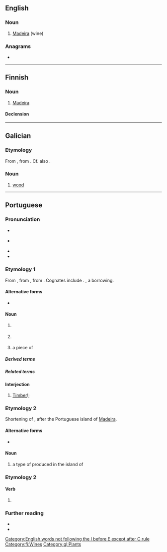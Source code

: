 {{also|Madeira}}
==English==

===Noun===
{{en-noun|~}}

# [[Madeira]] (wine)

===Anagrams===
* {{anagrams|en|a=aadeimr|Demaria}}

[[Category:English words not following the I before E except after C rule]]

----

==Finnish==

===Noun===
{{fi-noun}}

# [[Madeira]] {{gloss|fortified wine produced on Madeira}}
#: {{syn|fi|madeiraviini}}

====Declension====
{{fi-decl-katiska|madeir|a}}

[[Category:fi:Wines]]

----

==Galician==

===Etymology===
From {{inh|gl|roa-opt|madeira}}, from {{inh|gl|la|materia}}. Cf. also {{m|gl|materia}}.

===Noun===
{{gl-noun|f}}

# [[wood]]

[[Category:gl:Plants]]

----

==Portuguese==

===Pronunciation===
* {{a|Portugal}} {{IPA|pt|/mɐˈðɐjɾɐ/|/mɐˈðejɾɐ/}}
* {{a|Brazil}} {{IPA|pt|/maˈde(j)ɾɐ/|/maˈde(j)ɾa/}}
* {{homophones|pt|Madeira}}
* {{hyphenation|pt|ma|dei|ra}}

===Etymology 1===
From {{inh|pt|roa-opt|madeira}}, from {{inh|pt|la|māteria}}, from {{der|pt|ine-pro|*méh₂tēr|t=mother}}. Cognates include {{cog|es|madera}}. {{doublet|pt|matéria}}, a borrowing.

====Alternative forms====
* {{alter|pt|madeyra||obsolete}}

====Noun====
{{pt-noun|f|s}}

# {{lb|pt|uncountable}} {{l|en|wood}} {{gloss|substance making up the central part of the trunk and branches of a tree}}
#: {{syn|pt|lenha|lenho|pau}}
# {{l|en|wood}} {{gloss|the wood of a particular species of tree}}
#: {{syn|pt|pau}}
# a piece of {{l|en|timber}}
#: {{syn|pt|pau}}

=====Derived terms=====
{{col3|pt
|bater na madeira
|Madeira
|madeira-da-china
|madeira-de-cheiro
|madeira de lei
}}

=====Related terms=====
{{col4|pt
|madeirame
|madeiramento
|madeirar
|madeireira
|madeireiro
|madeirite
|madeiro
}}

====Interjection====
{{pt-interj|!}}

# [[timber|Timber]]!; {{non-gloss definition|used by lumberjacks to warn others when a tree is falling down}}

===Etymology 2===
Shortening of {{m|pt|vinho da Madeira|lit=wine of Madeira}}, after the Portuguese island of [[Madeira]].

====Alternative forms====
* {{alter|pt|Madeira}}

====Noun====
{{pt-noun|m|-}}

# a type of {{l|en|fortified wine}} produced in the island of {{l|en|Madeira}}
#: {{syn|pt|vinho da Madeira|vinho Madeira}}

===Etymology 2===
{{nonlemma}}

====Verb====
{{head|pt|verb form}}

# {{pt-verb-form-of|madeirar}}

===Further reading===
* {{pedia|lang=pt}}
* {{pedia|vinho da Madeira|lang=pt}}

{{cln|pt|terms derived from toponyms}}
{{topics|pt|Wines|Woods}}